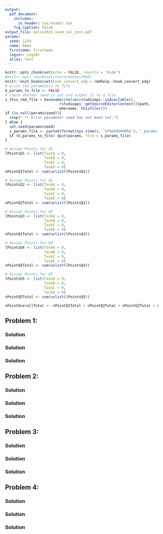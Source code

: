 ```yaml
---
output:
  pdf_document:
    includes:
      in_header: tex/header.tex
    fig_caption: false
output_file: gelss2021_exam_sol_test.pdf
params:
  seed: 1234
  name: Name
  firstname: Firstname
  leginr: LegiNr
  alias: test
--- 
```

<!-- %\usepackage{fancyhdr} -->

\newcommand{\points}[1]
{\begin{flushright}\textbf{#1}\end{flushright}}

<!-- %\begin{document} -->
<!-- %\SweaveOpts{concordance=TRUE} -->
```r
knitr::opts_chunk$set(echo = FALSE, results = 'hide')
#knitr::opts_chunk$set(concordance=TRUE)
knitr::knit_hooks$set(hook_convert_odg = rmdhelp::hook_convert_odg)
# write the parameters to file
b_params_to_file <- FALSE
# check whether seed is set and output it to a file
s_this_rmd_file = basename(ifelse(rstudioapi::isAvailable(), 
                         rstudioapi::getSourceEditorContext()$path, 
                         whereami::thisfile()))
if (is.null(params$seed)){
  stop(" ** Error parameter seed has not been set.")
} else {
  set.seed(params$seed)
  s_params_file <- paste0(format(Sys.time(), '%Y%m%d%H%M%S'), "_params_", s_this_rmd_file, ".txt", collapse = "")
  if (b_params_to_file) dput(params, file = s_params_file)
}
```

<!-- <<PointsQ1, echo=FALSE>>= -->
```r
# Assign Points for Q1
lPointsQ1 <- list(TaskA = 0,
                  TaskB = 0,
                  TaskC = 0,
                  TaskD = 0)
nPointQ1Total <- sum(unlist(lPointsQ1))
```
<!-- @ -->
<!-- <<PointsQ2, echo=FALSE>>= -->
```r
# Assign Points for Q2
lPointsQ2 <- list(TaskA = 0,
                  TaskB = 0,
                  TaskC = 0,
                  TaskD = 0)
nPointQ2Total <- sum(unlist(lPointsQ2))
```
<!-- @ -->
<!-- <<PointsQ3, echo=FALSE>>= -->
```r
# Assign Points for Q3
lPointsQ3 <- list(TaskA = 0,
                  TaskB = 0,
                  TaskC = 0,
                  TaskD = 0)
nPointQ3Total <- sum(unlist(lPointsQ3))
```
<!-- @ -->
<!-- <<PointsQ4, echo=FALSE>>= -->
```r
# Assign Points for Q4
lPointsQ4 <- list(TaskA = 0,
                  TaskB = 0,
                  TaskC = 0,
                  TaskD = 0)
nPointQ4Total <- sum(unlist(lPointsQ4))
```
```r
# Assign Points for Q5
lPointsQ5 <- list(TaskA = 0,
                  TaskB = 0,
                  TaskC = 0,
                  TaskD = 0)
nPointQ5Total <- sum(unlist(lPointsQ5))
```
<!-- @ -->
<!-- <<PointsTotal, echo=FALSE>>= -->
```r
nPointOverallTotal <- nPointQ1Total + nPointQ2Total + nPointQ3Total + nPointQ4Total + nPointQ5Total
```
<!-- @ -->


\thispagestyle{empty}

\fcolorbox{white}{white}{
	\centering \parbox[t]{1.0\linewidth}{
		\fontsize{12pt}{20pt}\selectfont % 
		\vspace*{0.5cm} % 

   	Peter von Rohr \\ Institute of Agricultural Sciences\\ D-USYS\\ ETH Zurich

		\vspace*{0.5cm} 
	}
}

\vspace*{2cm}

\fcolorbox{white}{white}{
	\parbox[t]{1.0\linewidth}{
		\centering \fontsize{25pt}{40pt}\selectfont %
		\vspace*{0.2cm}
		 751-6212-00L V \\
     Solutions to Exam    \\
     Applied Genetic Evaluation\\
     SS 2021

		\vspace*{0.7cm} % Space between the end of the title and the bottom of the grey box
	}
}


\vspace*{1cm}

<!-- % Table with Name -->
\begin{tabular}{p{3cm}p{6cm}}
Date:     &  $31^{st}$ May 2020 \\
          &  \\
          &  \\          
Name:     &  `r params$firstname` `r params$name` \\
          &  \\
          &  \\
Legi-Nr:  & `r params$leginr`\\
\end{tabular}

<!-- % Table with Points -->

\vspace{5ex}
\begin{center}
\begin{tabular}{|p{3cm}|c|c|}
\hline
Problem  &  Maximum Number of Points  &  Number of Points Reached\\
\hline
1        &  `r nPointQ1Total`  & \\
\hline
2        &  `r nPointQ2Total`  & \\
\hline
3        &  `r nPointQ3Total`  & \\
\hline
4        &  `r nPointQ4Total`  & \\
\hline
Total    &  `r nPointOverallTotal` & \\
\hline
\end{tabular}
\end{center}

\vspace{1cm}

\textit{Questions in German are in italics}

\clearpage
\pagebreak

## Problem 1: 
\begin{enumerate}
\item[a)] 

\textit{}
\end{enumerate}
\points{`r lPointsQ1$TaskA`}

### Solution


\clearpage
\pagebreak


\begin{enumerate}
\item[b)] 

\textit{}
\end{enumerate}

\points{`r lPointsQ1$TaskB`}



### Solution 

\clearpage
\pagebreak

\begin{enumerate}
\item[c)]

\textit{}
\end{enumerate}

\points{`r lPointsQ1$TaskC`}


### Solution 

\clearpage
\pagebreak

## Problem 2: 

\textit{}


\begin{enumerate}
\item[a)] 

\textit{}
\end{enumerate}
\points{`r lPointsQ2$TaskA`}


### Solution

\clearpage
\pagebreak

\begin{enumerate}
\item[b)]

\textit{}
\end{enumerate}
\points{`r lPointsQ2$TaskB`}


### Solution

\clearpage
\pagebreak


\begin{enumerate}
\item[c)] 

\textit{}
\end{enumerate}
\points{`r lPointsQ2$TaskC`}


### Solution 


\clearpage
\pagebreak


## Problem 3: 

\textit{}

\begin{enumerate}
\item[a)]

\textit{}
\end{enumerate}
\points{`r lPointsQ3$TaskA`}


### Solution

\clearpage
\pagebreak


\begin{enumerate}
\item[b)]

\textit{}
\end{enumerate}

\points{`r lPointsQ3$TaskB`}


### Solution

\clearpage
\pagebreak

\begin{enumerate}
\item[c)]

\textit{}
\end{enumerate}
\points{`r lPointsQ3$TaskC`}


### Solution


\clearpage
\pagebreak


## Problem 4: 

\textit{}

\begin{enumerate}
\item[a)]

\textit{}
\end{enumerate}
\points{`r lPointsQ4$TaskA`}


### Solution


\clearpage
\pagebreak


\begin{enumerate}
\item[b)] 

\textit{}
\end{enumerate}
\points{`r lPointsQ4$TaskB`}


### Solution


\clearpage
\pagebreak

\begin{enumerate}
\item[c)] 

\textit{}
\end{enumerate}
\points{`r lPointsQ4$TaskC`}


### Solution
